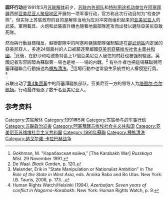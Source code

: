 {{Infobox Military Conflict
|conflict=圓環行動
|partof= [[納戈爾諾-卡拉巴赫衝突|納戈爾諾-卡拉巴赫衝突]]
|image=
|caption=
|date=1991年4月30日—5月15日
|place= 阿爾察赫共和國的[[邵武勉區|邵武勉區]], [[舒沙|舒沙]], [[馬爾達凱特|馬爾達凱特]]和[[哈德魯特|哈德魯特]]; <br> [[亞美尼亞蘇維埃社會主義共和國|亞美尼亞蘇維埃社會主義共和國]]境内的{{en-link|十一月城|Noyemberyan}}, [[戈里斯|戈里斯]] 和 [[塔武什省|塔武什省]] 
|casus=Disarmament of armed militia units in the regions of Shahumyan and Nagorno-Karabakh
|territory=
|result=數千名在當地亞美尼亞人被驅逐
|combatant1={{flagicon|Armenia}} 亞美尼亞武裝
*[[亞美尼亞革命聯盟|亞美尼亞革命聯盟]]
|combatant2={{flag|Soviet Union}}
*{{flag|Azerbaijan SSR}}
|commander1={{flagicon|Armenia}} [[塔圖爾·克爾佩揚|塔圖爾·克爾佩揚]]{{KIA}}<ref name="de Waal">{{cite book|last1=de Waal|first1=Thomas|author-link1=Thomas de Waal|title=Black Garden: Armenia and Azerbaijan Through Peace and War|date=2013|publisher=NYU Press|page=116|edition=2nd (revised and updated)}}</ref> <br />{{flagicon|Armenia}} [[Simon_Achikgyozyan|Simon Achikgyozyan]]
|commander2={{flagicon|Soviet Union}} [[Viktor_Polyanichko|Viktor Polyanichko]]<br>{{flagicon|Soviet Union}} [[Vladislav_Safonov|Vladislav Safonov]]
|units1=[[亞美尼亞革命聯盟|亞美尼亞革命聯盟]]
|units2={{flagdeco|USSR}} [[蘇聯武裝力量|蘇聯武裝力量]]
*[[第4集團軍|第4集團軍]]
**第23近衛摩托化步兵師
*[[特別用途機動單位|特別用途機動單位]](OMON)
|strength1=未知 
|strength2=未知 
|casualties1=未知; 平民死亡, 包括亞美尼亞裔警察，估計約30-50人<br>在邵武勉區約5,000人被驅逐
|casualties2=未知
|casualties3=
|notes=
}}

{{Campaignbox 納戈爾諾－卡拉巴赫戰爭}}

'''圆环行动'''是1991年5月[[苏联解体|苏联解体]]前夕，[[俄罗斯联邦内务部|苏联内务部队]]和[[特别用途机动单位|特别用途机动单位]]在[[阿塞拜疆|阿塞拜疆]]西部[[邵武勉区|亚美尼亚人聚居地区]]开展的一项军事行动，官方称此次行动目的为“检查护照”，但实际上苏联政府的目的是解除当地为应对冲突而组织起来的[[亚美尼亚人|亚美尼亚人]]的武装。軍用載具、火炮和武裝直升機也隨著地面部隊進攻而出發以鏟除亞美尼亞敢死隊。

然而與行動目標相反，蘇聯部隊中的阿塞拜疆族部隊强制驅逐在[[邵武勉區|邵武勉區]]内定居的亞美尼亞人，多達24個農村的人口被驅逐至鄰國[[亞美尼亞蘇維埃社會主義共和國|亞美尼亞蘇維埃社會主義共和國]]。<ref>Gokhman, M. "Карабахская война," [The Karabakh War] ''Russkaya Misl''. 29 November 1991.</ref>此後，在舒沙和哈德魯特區上17個亞美尼亞人居住的村莊也被强制驅逐。英國記者{{en-link|托馬斯·德·瓦爾|Thomas de Waal}}形容圓環為蘇聯第一場也是唯一一場的内戰。<ref name="de Waal. Black Garden, p. 120">De Waal. ''Black Garden'', p. 120.</ref> 有些作者也把這場蘇聯與阿塞拜疆聯合行動描述為[[種族清洗|種族清洗]]。<ref>Melander, Erik in "State Manipulation or Nationalist Ambition" in ''The Role of the State in West Asia'', eds. Annika Rabo and Bo Utas. New York: I.B. Tauris, 2006, p. 173. {{ISBN|91-86884-13-1}}.</ref>這場行動中也常發生系統性的人權侵犯行爲。<ref>Human Rights Watch/Helsinki (1994). ''Azerbaijan: Seven years of conflict in Nagorno-Karabakh''. New York: Human Rights Watch, p. 9.</ref>

苏联出动了[[第4集团军_(苏联)|第4集团军]]中的阿塞拜疆族部队。亚美尼亚一方的领导人为[[塔图尔·克尔佩扬|塔图尔·克尔佩扬]]。行动最终驱逐了数千名亚美尼亚人。

==参考资料==
{{reflist}}

[[Category:苏联解体|Category:苏联解体]]
[[Category:1991年5月|Category:1991年5月]]
[[Category:苏联参与的军事行动|Category:苏联参与的军事行动]]
[[Category:苏联政治迫害|Category:苏联政治迫害]]
[[Category:阿塞拜疆苏维埃社会主义共和国|Category:阿塞拜疆苏维埃社会主义共和国]]
[[Category:亚美尼亚苏维埃社会主义共和国|Category:亚美尼亚苏维埃社会主义共和国]]
[[Category:1991年蘇聯|Category:1991年蘇聯]]
[[Category:種族清洗|Category:種族清洗]]
[[Category:纳戈尔诺-卡拉巴赫战争|Category:纳戈尔诺-卡拉巴赫战争]]